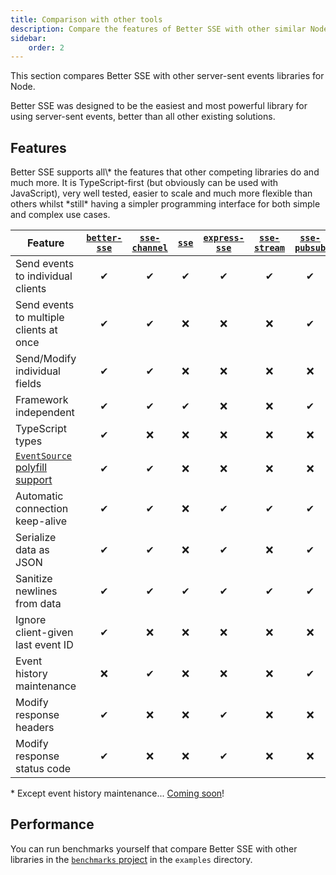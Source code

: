 ```yaml
---
title: Comparison with other tools
description: Compare the features of Better SSE with other similar Node SSE libraries.
sidebar:
    order: 2
---
```



This section compares Better SSE with other server-sent events libraries for Node.

Better SSE was designed to be the easiest and most powerful library for using server-sent events, better than all other existing solutions.

## Features

<Aside title="TL/DR" type="tip">
    Better SSE supports all\* the features that other competing libraries do and much more. It is TypeScript-first (but obviously can be used with JavaScript), very well tested, easier to scale and much more flexible than others whilst *still* having a simpler programming interface for both simple and complex use cases.
</Aside>

|Feature|[`better-sse`](https://www.npmjs.com/package/better-sse)|[`sse-channel`](https://www.npmjs.com/package/sse-channel)|[`sse`](https://www.npmjs.com/package/sse)|[`express-sse`](https://www.npmjs.com/package/express-sse)|[`sse-stream`](https://www.npmjs.com/package/sse-stream)|[`sse-pubsub`](https://www.npmjs.com/package/sse-pubsub)|[`nestjs @Sse`](https://docs.nestjs.com/techniques/server-sent-events)|[`hono/streaming`](https://hono.dev/helpers/streaming#streamsse)|
|-|:-:|:-:|:-:|:-:|:-:|:-:|:-:|:-:|
|Send events to individual clients|✔|✔|✔|✔|✔|✔|✔|✔|✔|
|Send events to multiple clients at once|✔|✔|❌|❌|❌|✔|❌|❌|
|Send/Modify individual fields|✔|✔|❌|❌|❌|❌|❌|❌|
|Framework independent|✔|✔|✔|❌|❌|✔|❌|❌|
|TypeScript types|✔|❌|❌|❌|❌|❌|✔|✔|
|[`EventSource` polyfill support](https://www.npmjs.com/package/event-source-polyfill)|✔|✔|❌|❌|❌|❌|❌|❌|
|Automatic connection keep-alive|✔|✔|❌|✔|✔|✔|✔|❌|❌|
|Serialize data as JSON|✔|✔|❌|✔|❌|✔|✔|❌|
|Sanitize newlines from data|✔|✔|✔|✔|✔|✔|✔|❌|
|Ignore client-given last event ID|✔|❌|❌|❌|❌|❌|❌|❌|
|Event history maintenance|❌|✔|❌|❌|❌|✔|❌|❌|
|Modify response headers|✔|❌|❌|✔|❌|❌|✔|✔|
|Modify response status code|✔|❌|❌|✔|❌|❌|❌|❌|

\* Except event history maintenance... [Coming soon](https://github.com/MatthewWid/better-sse/issues/16)!

## Performance

You can run benchmarks yourself that compare Better SSE with other libraries in the [`benchmarks` project](https://github.com/MatthewWid/better-sse/tree/master/examples) in the `examples` directory.
